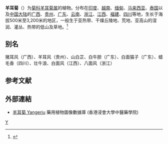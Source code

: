 {{Speciesbox
| image = Duhaldea cappa.jpg
| genus = Duhaldea
| species = cappa
| authority = (Buch.-Ham. ex D.Don) Pruski & Anderb.
| synonyms = *''Baccharis chinensis'' <small>Lour.</small>
*''Blumea arnottiana'' <small>Steud.</small>
*''Blumea chinensis'' <small>Hook. & Arn.</small>
*''Conyza argentea'' <small>Wall.</small>
*''Conyza cappa'' <small>Buch.-Ham. ex D.Don</small>
*''Conyza dentata'' <small>Blanco</small>
*''Conyza eriophora'' <small>Wall.</small>
*''Conyza lanuginosa'' <small>Wall.</small>
*''Conyza oblonga'' <small>Wall. ex DC.</small>
*''Duhaldea chinensis'' <small>DC.</small>
*''Duhaldea eriophora'' <small>Steetz</small>
*''Duhaldea lanuginosa'' <small>(C.C.Chang) Anderb.</small>
*''Eupatorium lanatum'' <small>Spreng. ex DC.</small>
*''Helenium cappa'' <small>Kuntze</small>
*''Helenium salviodorum'' <small>Kuntze</small>
*''Inula cappa'' <small>(Buch.-Ham. ex D.Don) DC.</small>
*''Inula cappa'' f. ''radiata'' <small>H.Koyama</small>
*''Inula eriophora'' <small>DC.</small>
*''Inula intermedia'' <small>C.C.Chang & Y.C.Tseng</small>
*''Inula lanuginosa'' <small>C.C.Chang</small>
*''Inula oblonga'' <small>DC.</small>
*''Inula pseudocappa'' <small>DC.</small>
*''Inula salviodora'' <small>Sch.Bip.</small>
*''Moquinia eriosematoides'' <small>Walp.</small>
*''Pteronia marginata'' <small>C.B.Clarke</small>
*''Vernonia congesta'' <small>Benth.</small>
*''Vernonia eriosematoides'' <small>Walp.</small>
}}

'''羊耳菊'''（{{lang-xm|Duhaldea cappa}}）为[[菊科|菊科]][[羊耳菊属|羊耳菊属]]的植物。分布在[[印度|印度]]、[[越南|越南]]、[[缅甸|缅甸]]、[[马来西亚|马来西亚]]、[[泰国|泰国]]以及[[中国大陆|中国大陆]]的[[广西|广西]]、[[贵州|贵州]]、[[广东|广东]]、[[云南|云南]]、[[浙江|浙江]]、[[江西|江西]]、[[福建|福建]]、[[四川|四川]]等地，生长于海拔500米至3,200米的地区，一般生于亚热带、干燥丘陵地、荒地、亚高山的湿润、灌丛、热带的低山及草地。<ref>{{Cite web|title=''Duhaldea cappa'' in Flora of China|url=http://www.efloras.org/florataxon.aspx?flora_id=2&taxon_id=250097967|access-date=2021-07-01|work=eFloras.org}}</ref>

== 别名 ==
猪耳风（广西）、羊耳风（贵州）、山白芷、白牛胆（广东）、白面猫子（广东）、蜡毛香（四川）、壮牛浪、白面风（江西）、八面风（浙江）

== 参考文献 ==
{{Reflist}}

==外部連結==		
* [http://libproject.hkbu.edu.hk/was40/detail?lang=ch&channelid=1288&searchword=herb_id=D00694 羊耳菊 Yangerju] 藥用植物圖像數據庫 (香港浸會大學中醫藥學院) {{zh-hant}}{{en}}
{{Taxonbar|from=Q15579419|from2=Q15231443}}

[[Category:羊耳菊属|Y]]


{{植物小作品}}